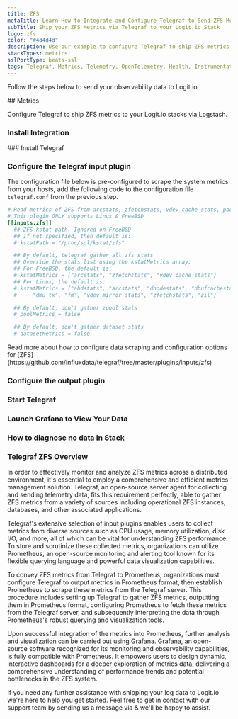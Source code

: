 ```yaml
---
title: ZFS
metaTitle: Learn How to Integrate and Configure Telegraf to Send ZFS Metrics
subTitle: Ship your ZFS Metrics via Telegraf to your Logit.io Stack
logo: zfs
color: "#4d4d4d"
description: Use our example to configure Telegraf to ship ZFS metrics to your Logit.io stacks. Configure Telegraf to send ZFS metrics to Logstash or Elastic.
stackTypes: metrics
sslPortType: beats-ssl
tags: Telegraf, Metrics, Telemetry, OpenTelemetry, Health, Instrumentation, ZFS, File System, Zfs
---
```


Follow the steps below to send your observability data to Logit.io

<Steps>
  ## Metrics

  Configure Telegraf to ship ZFS metrics to your Logit.io stacks via Logstash.
  
  ### Install Integration
  <InstallIntegration/>
  ### Install Telegraf

  <InstallTelegraf />

  ### Configure the Telegraf input plugin

  The configuration file below is pre-configured to scrape the system metrics from your hosts, add the following code to the configuration file `telegraf.conf` from the previous step.

  ```toml copy
  # Read metrics of ZFS from arcstats, zfetchstats, vdev_cache_stats, pools and datasets
  # This plugin ONLY supports Linux & FreeBSD
  [[inputs.zfs]]
    ## ZFS kstat path. Ignored on FreeBSD
    ## If not specified, then default is:
    # kstatPath = "/proc/spl/kstat/zfs"

    ## By default, telegraf gather all zfs stats
    ## Override the stats list using the kstatMetrics array:
    ## For FreeBSD, the default is:
    # kstatMetrics = ["arcstats", "zfetchstats", "vdev_cache_stats"]
    ## For Linux, the default is:
    # kstatMetrics = ["abdstats", "arcstats", "dnodestats", "dbufcachestats",
    #     "dmu_tx", "fm", "vdev_mirror_stats", "zfetchstats", "zil"]

    ## By default, don't gather zpool stats
    # poolMetrics = false

    ## By default, don't gather dataset stats
    # datasetMetrics = false
  ```

  <Callout type="info">
    Read more about how to configure data scraping and configuration options for [ZFS](https://github.com/influxdata/telegraf/tree/master/plugins/inputs/zfs)
  </Callout>

  ### Configure the output plugin

  <TelegrafOutputPlugin />

  ### Start Telegraf

  <StartTelegraf />

  ### Launch Grafana to View Your Data

  <LaunchVisualizer type="metrics" />

  ### How to diagnose no data in Stack

  <DiagnoseNoData />

</Steps>

### Telegraf ZFS Overview

In order to effectively monitor and analyze ZFS metrics across a distributed environment, 
it's essential to employ a comprehensive and efficient metrics management solution. Telegraf, 
an open-source server agent for collecting and sending telemetry data, fits this requirement 
perfectly, able to gather ZFS metrics from a variety of sources including operational ZFS 
instances, databases, and other associated applications.

Telegraf's extensive selection of input plugins enables users to collect metrics from diverse 
sources such as CPU usage, memory utilization, disk I/O, and more, all of which can be vital 
for understanding ZFS performance. To store and scrutinize these collected metrics, organizations 
can utilize Prometheus, an open-source monitoring and alerting tool known for its flexible 
querying language and powerful data visualization capabilities.

To convey ZFS metrics from Telegraf to Prometheus, organizations must configure Telegraf to 
output metrics in Prometheus format, then establish Prometheus to scrape these metrics from 
the Telegraf server. This procedure includes setting up Telegraf to gather ZFS metrics, 
outputting them in Prometheus format, configuring Prometheus to fetch these metrics from the 
Telegraf server, and subsequently interpreting the data through Prometheus's robust querying 
and visualization tools.

Upon successful integration of the metrics into Prometheus, further analysis and visualization 
can be carried out using Grafana. Grafana, an open-source software recognized for its monitoring 
and observability capabilities, is fully compatible with Prometheus. It empowers users to design 
dynamic, interactive dashboards for a deeper exploration of metrics data, delivering a 
comprehensive understanding of performance trends and potential bottlenecks in the ZFS system.

If you need any further assistance with shipping your log data to Logit.io we're here to help you get started. 
Feel free to get in contact with our support team by sending us a message via <IntercomButton text="live chat" /> 
& we'll be happy to assist.